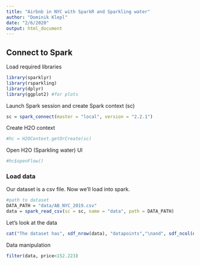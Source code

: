 ```yaml
---
title: "Airbnb in NYC with SparkR and Sparkling water"
author: "Dominik Klepl"
date: "2/6/2020"
output: html_document
---
```


## Connect to Spark
Load required libraries
```r
library(sparklyr)
library(rsparkling)
library(dplyr)
library(ggplot2) #for plots
```

Launch Spark session and create Spark context (sc)
```r
sc = spark_connect(master = "local", version = "2.2.1")
```

Create H2O context
```r
#hc = H2OContext.getOrCreate(sc)
```

Open H2O (Sparkling water) UI
```r
#hc$openFlow()
```

### Load data
Our dataset is a csv file. Now we'll load into spark.
```r
#path to dataset
DATA_PATH = "data/AB_NYC_2019.csv"
data = spark_read_csv(sc = sc, name = "data", path = DATA_PATH)
```

Let's look at the data
```r
cat("The dataset has", sdf_nrow(data), "datapoints","\nand", sdf_ncol(data), "features.")
```

Data manipulation
```r
filter(data, price<152.223)
```






